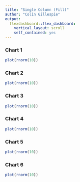 ```yaml
---
title: "Single Column (Fill)"
author: "Colin Gillespie"
output: 
  flexdashboard::flex_dashboard:
    vertical_layout: scroll
    self_contained: yes
---
```

<!--
%\VignetteEngine{knitr::rmarkdown}
%\VignetteIndexEntry{Chapter 3: a - Single Column (Fill)}
-->
### Chart 1
    
```r
plot(rnorm(10))
```
    
### Chart 2

```r
plot(rnorm(10))
```

### Chart 3

```r
plot(rnorm(10))
```

### Chart 4

```r
plot(rnorm(10))
```

### Chart 5

```r
plot(rnorm(10))
```

### Chart 6

```r
plot(rnorm(10))
```